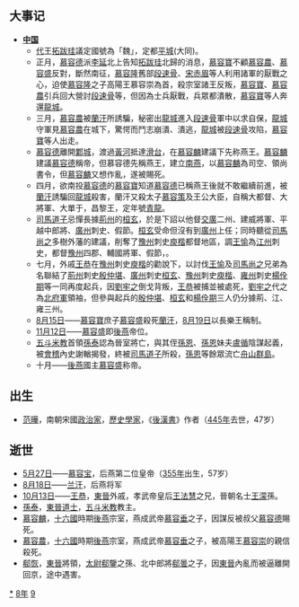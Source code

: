{{yearTOC|398|东晋'''[[隆安_(晋安帝)|隆安]]二年'''；后燕'''[[永康_(慕容寶)|永康]]三年'''，'''[[青龍_(蘭汗)|青龍]]元年'''，'''[[建平_(慕容盛)|建平]]元年'''；后秦'''[[皇初|皇初]]五年'''；西秦'''[[太初_(乞伏乾歸)|太初]]十一年'''；北魏'''[[皇始_(拓跋珪)|皇始]]三年'''，'''[[天兴_(拓跋珪)|天兴]]元年'''；后凉'''[[龍飛_(呂光)|龍飛]]三年'''；南凉'''[[太初_(秃发乌孤)|太初]]二年'''；北凉'''[[神玺|神玺]]二年'''}}

== 大事记 ==
* '''[[中国|中国]]'''
**[[代_(十六國)|代]]王[[拓跋珪|拓跋珪]]議定國號為「魏」，定都[[平城遗址|平城]](大同)。
**正月，[[慕容德|慕容德]]派[[李延|李延]]北上告知[[拓跋珪|拓跋珪]]北歸的消息，[[慕容寶|慕容寶]]不顧[[慕容農|慕容農]]、[[慕容盛|慕容盛]]反對，斷然南征，[[慕容隆|慕容隆]]舊部[[段速骨|段速骨]]、[[宋赤眉|宋赤眉]]等人利用諸軍的厭戰之心，迫使[[慕容隆|慕容隆]]之子高陽王慕容崇為首，殺宗室諸王反叛，[[慕容寶|慕容寶]]、[[慕容農|慕容農]]引兵回大營討[[段速骨|段速骨]]等，但因為士兵厭戰，兵眾都潰散，[[慕容寶|慕容寶]]等人奔還[[龍城|龍城]]。
**三月，[[慕容農|慕容農]]被[[蘭汗|蘭汗]]所誘騙，秘密出[[龍城|龍城]]進入[[段速骨|段速骨]]軍中以求自保，[[龍城|龍城]]守軍見[[慕容農|慕容農]]在城下，驚愕而鬥志崩潰、潰逃，[[龍城|龍城]]被[[段速骨|段速骨]]攻陷，[[慕容寶|慕容寶]]等人出走。
**[[慕容德|慕容德]]離開[[鄴城|鄴城]]，渡過[[黃河|黃河]]抵達[[滑台|滑台]]，在[[慕容麟|慕容麟]]建議下先称燕王。[[慕容麟|慕容麟]]建議[[慕容德|慕容德]]稱帝，但慕容德先稱燕王，建立[[南燕_(十六國)|南燕]]，以[[慕容麟|慕容麟]]為司空、領尚書令，但[[慕容麟|慕容麟]]又想作亂，遂被賜死。
**四月，欲南投[[慕容德|慕容德]]的[[慕容寶|慕容寶]]知道[[慕容德|慕容德]]已稱燕王後就不敢繼續前進，被[[蘭汗|蘭汗]]誘騙回[[龍城|龍城]]殺害，蘭汗又殺太子[[慕容策|慕容策]]及王公大臣，自稱大都督、大將軍、大單于，昌黎王，定年號[[青龍_(蘭汗)|青龍]]。
**[[司馬道子|司馬道子]]忌憚長據[[荊州|荊州]]的[[桓玄|桓玄]]，於是下詔以他督[[交州|交]][[廣州_(古代)|廣]]二州、建威將軍、平越中郎將、[[廣州_(古代)|廣州]]刺史、假節。[[桓玄|桓玄]]受命但沒有到[[廣州_(古代)|廣州]]上任；同時聽從[[司馬尚之|司馬尚之]]多樹外藩的建議，削奪了[[豫州_(東晉)|豫州]]刺史[[庾楷|庾楷]]都督地區，調[[王愉_(東晉)|王愉]]為[[江州|江州]]刺史，都督[[豫州_(東晉)|豫州]]四郡、輔國將軍、假節，。
**七月，外戚[[王恭_(東晉)|王恭]]在[[豫州|豫州]]刺史[[庾楷|庾楷]]的勸說下，以討伐[[王愉_(東晉)|王愉]]及[[司馬尚之|司馬尚之]]兄弟為名聯結了[[荊州_(古代)|荊州]]刺史[[殷仲堪|殷仲堪]]、[[廣州_(古代)|廣州]]刺史[[桓玄|桓玄]]、[[豫州_(東晉)|豫州]]刺史[[庾楷|庾楷]]、[[雍州|雍州]]刺史[[楊佺期|楊佺期]]等一同再度起兵，因[[劉牢之|劉牢之]]倒戈背叛，[[王恭_(東晉)|王恭]]被捕並被處死，[[劉牢之|劉牢之]]代之為[[北府軍|北府軍]]領袖，但參與起兵的[[殷仲堪|殷仲堪]]、[[桓玄|桓玄]]和[[楊佺期|楊佺期]]三人仍分據荊、江、雍三州。
**[[8月15日|8月15日]]——[[慕容寶|慕容寶]]庶子[[慕容盛|慕容盛]]殺死[[蘭汗|蘭汗]]，[[8月19日|8月19日]]以長樂王稱制。
**[[11月12日|11月12日]]——[[慕容盛|慕容盛]]即[[後燕|後燕]]帝位。
**[[五斗米教|五斗米教]]首領[[孫泰|孫泰]]認為晉室將亡，與其侄[[孫恩|孫恩]]、[[孫恩|孫恩]]妹夫[[盧循|盧循]]陰謀起義，被[[會稽|會稽]]內史謝輶揭發，終被[[司馬道子|司馬道子]]所殺，[[孫恩|孫恩]]等餘眾流亡[[舟山群島|舟山群島]]。
**十月——[[後燕|後燕]]國主[[慕容盛|慕容盛]]称帝。

== 出生 ==
*[[范晔_(史家)|范曄]]，南朝宋國[[政治家|政治家]]，[[歷史學家|歷史學家]]，《[[後漢書|後漢書]]》作者（[[445年|445年]]去世，47岁）

== 逝世 ==
{{Wikisource year mention}}
*[[5月27日|5月27日]]——[[慕容宝|慕容宝]]，后燕第二位皇帝（[[355年|355年]]出生，57岁）
*[[8月18日|8月18日]]——[[兰汗|兰汗]]，后燕将军
*[[10月13日|10月13日]]——[[王恭_(東晉)|王恭]]，[[東晉|東晉]]外戚，孝武帝皇后[[王法慧|王法慧]]之兄，晉朝名士[[王濛_(東晉)|王濛]]孫。
*[[孫泰_(東晉)|孫泰]]，[[東晉|東晉]][[道士|道士]]，[[五斗米教|五斗米教]]教主。
*[[慕容麟|慕容麟]]，[[十六國|十六國]]時期[[後燕|後燕]]宗室，燕成武帝[[慕容垂|慕容垂]]之子，因謀反被叔父[[慕容德|慕容德]]賜死。
*[[慕容農|慕容農]]，[[十六國|十六國]]時期[[後燕|後燕]]宗室，燕成武帝[[慕容垂|慕容垂]]之子，被高陽王[[慕容崇|慕容崇]]的親信殺死。
*[[郗恢|郗恢]]，[[東晉|東晉]]將領，[[太尉|太尉]][[郗鑒|郗鑒]]之孫、北中郎將[[郗曇|郗曇]]之子，因[[東晉|東晉]]內亂而被逼離開回京，途中遇害。

[[Category:398年|*]]
[[Category:390年代|8年]]
[[Category:4世纪各年|9]]